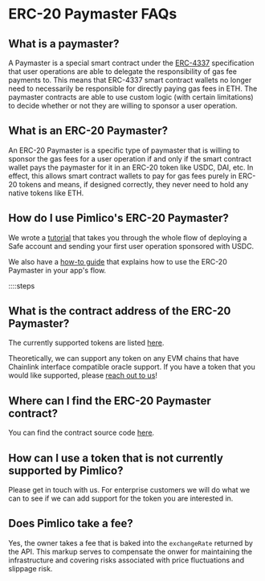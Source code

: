 # ERC-20 Paymaster FAQs

## What is a paymaster?

A Paymaster is a special smart contract under the [ERC-4337](https://eips.ethereum.org/EIPS/eip-4337) specification that user operations are able to delegate the responsibility of gas fee payments to. This means that ERC-4337 smart contract wallets no longer need to necessarily be responsible for directly paying gas fees in ETH. The paymaster contracts are able to use custom logic (with certain limitations) to decide whether or not they are willing to sponsor a user operation.

## What is an ERC-20 Paymaster?

An ERC-20 Paymaster is a specific type of paymaster that is willing to sponsor the gas fees for a user operation if and only if the smart contract wallet pays the paymaster for it in an ERC-20 token like USDC, DAI, etc. In effect, this allows smart contract wallets to pay for gas fees purely in ERC-20 tokens and means, if designed correctly, they never need to hold any native tokens like ETH.

## How do I use Pimlico's ERC-20 Paymaster?

We wrote a [tutorial](/permissionless/core/tutorial/tutorial-2) that takes you through the whole flow of deploying a Safe account and sending your first user operation sponsored with USDC.

We also have a [how-to guide](/infra/paymaster/erc20-paymaster/how-to/use-paymaster) that explains how to use the ERC-20 Paymaster in your app's flow.

::::steps

## What is the contract address of the ERC-20 Paymaster?

The currently supported tokens are listed [here](/infra/paymaster/erc20-paymaster/contract-addresses).

Theoretically, we can support any token on any EVM chains that have Chainlink interface compatible oracle support. If you have a token that you would like supported, please [reach out to us](https://t.me/pimlicoHQ)!

## Where can I find the ERC-20 Paymaster contract?

You can find the contract source code [here](https://github.com/pimlicolabs/singleton-paymaster).

## How can I use a token that is not currently supported by Pimlico?

Please get in touch with us. For enterprise customers we will do what we can to see if we can add support for the token you are interested in.

## Does Pimlico take a fee?

Yes, the owner takes a fee that is baked into the `exchangeRate` returned by the API. This markup serves to compensate the onwer for maintaining the infrastructure and covering risks associated with price fluctuations and slippage risk.
